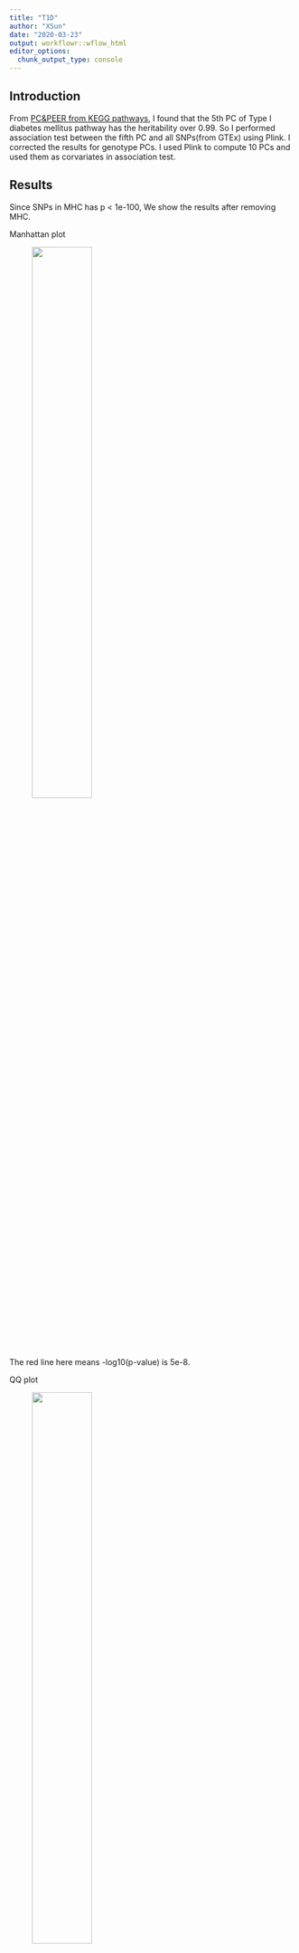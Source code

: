 ```yaml
---
title: "T1D"
author: "XSun"
date: "2020-03-23"
output: workflowr::wflow_html
editor_options:
  chunk_output_type: console
---
```


## Introduction

From [PC&PEER from KEGG pathways](https://xsun1229.github.io/factor_analysis/eval_kegg.html), I found that the 5th PC of Type I diabetes mellitus pathway has the heritability over 0.99. So I performed association test between the fifth PC and all SNPs(from GTEx) using Plink. I corrected the results for genotype PCs. I used Plink to compute 10 PCs and used them as corvariates in association test.

## Results 

Since SNPs in MHC has p < 1e-100, We show the results after removing MHC. 

Manhattan plot
<figure class="half">
    <img src="https://github.com/xsun1229/factor_analysis/raw/master/output/man_noMHC_co.jpeg" width="50%">
</figure> 

The red line here means -log10(p-value) is 5e-8.

QQ plot 

<figure class="half">
    <img src="https://github.com/xsun1229/factor_analysis/raw/master/output/T1D_noMHC_co.jpeg" width="50%">
</figure>

Here's the qqplot of observed p-values vs expected p-values(uniform distribution).


